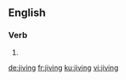 
==English==

===Verb===
{{head|en|present participle}}

# {{present participle of|jive|lang=en|nocat=1}}

[[de:jiving]]
[[fr:jiving]]
[[ku:jiving]]
[[vi:jiving]]